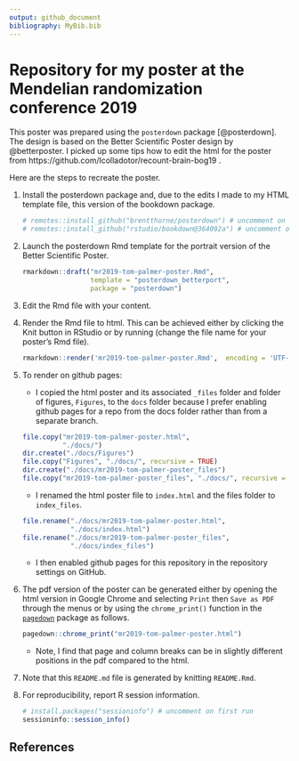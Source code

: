 ```yaml
---
output: github_document
bibliography: MyBib.bib
---
```


# Repository for my poster at the Mendelian randomization conference 2019

This poster was prepared using the `posterdown` package [@posterdown]. The design is based on the Better Scientific Poster design by @betterposter. I picked up some tips how to edit the html for the poster from https://github.com/lcolladotor/recount-brain-bog19 .

Here are the steps to recreate the poster.

1. Install the posterdown package and, due to the edits I made to my HTML template file, this version of the bookdown package.

    ```r
    # remotes::install_github("brentthorne/posterdown") # uncomment on first run
    # remotes::install_github("rstudio/bookdown@364092a") # uncomment on first run
    ```

2. Launch the posterdown Rmd template for the portrait version of the Better Scientific Poster.

    ```r
    rmarkdown::draft("mr2019-tom-palmer-poster.Rmd", 
                     template = "posterdown_betterport", 
                     package = "posterdown")
    ```

3. Edit the Rmd file with your content.

4. Render the Rmd file to html. This can be achieved either by clicking the Knit button in RStudio or by running (change the file name for your poster's Rmd file).

    ```r
    rmarkdown::render('mr2019-tom-palmer-poster.Rmd',  encoding = 'UTF-8')
    ```

5. To render on github pages:

    * I copied the html poster and its associated `_files` folder and folder of figures, `Figures`, to the `docs` folder because I prefer enabling github pages for a repo from the docs folder rather than from a separate branch.
    ```r
    file.copy("mr2019-tom-palmer-poster.html", 
              "./docs/")
    dir.create("./docs/Figures")
    file.copy("Figures", "./docs/", recursive = TRUE)
    dir.create("./docs/mr2019-tom-palmer-poster_files")
    file.copy("mr2019-tom-palmer-poster_files", "./docs/", recursive = TRUE)
    ```
    * I renamed the html poster file to `index.html` and the files folder to `index_files`.
    ```r
    file.rename("./docs/mr2019-tom-palmer-poster.html", 
                "./docs/index.html")
    file.rename("./docs/mr2019-tom-palmer-poster_files",
                "./docs/index_files")
    ```
    * I then enabled github pages for this repository in the repository settings on GitHub.

6. The pdf version of the poster can be generated either by opening the html version in Google Chrome and selecting `Print` then `Save as PDF` through the menus or by using the `chrome_print()` function in the [`pagedown`](https://github.com/rstudio/pagedown) package as follows.

    ```r
    pagedown::chrome_print("mr2019-tom-palmer-poster.html")
    ```

    * Note, I find that page and column breaks can be in slightly different positions in the pdf compared to the html.

7. Note that this `README.md` file is generated by knitting `README.Rmd`.

8. For reproducibility, report R session information.

    ```r
    # install.packages("sessioninfo") # uncomment on first run
    sessioninfo::session_info()
    ```

## References
